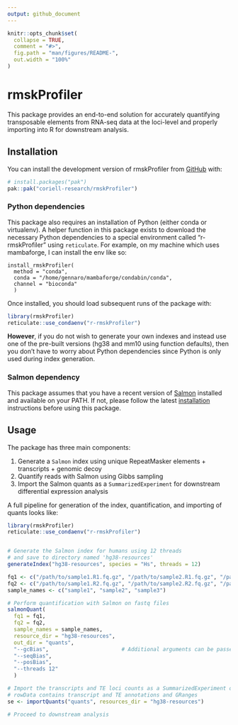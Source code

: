 ```yaml
---
output: github_document
---
```


<!-- README.md is generated from README.Rmd. Please edit that file -->

```r
knitr::opts_chunk$set(
  collapse = TRUE,
  comment = "#>",
  fig.path = "man/figures/README-",
  out.width = "100%"
)
```

# rmskProfiler

<!-- badges: start -->
<!-- badges: end -->

This package provides an end-to-end solution for accurately quantifying 
transposable elements from RNA-seq data at the loci-level and properly importing 
into R for downstream analysis. 

## Installation

You can install the development version of rmskProfiler from [GitHub](https://github.com/) with:

``` r
# install.packages("pak")
pak::pak("coriell-research/rmskProfiler")
```

### Python dependencies

This package also requires an installation of Python (either conda or 
virtualenv). A helper function in this package exists to download the necessary 
Python dependencies to a special environment called "r-rmskProfiler" using 
`reticulate`. For example, on my machine which uses mambaforge, I can install 
the env like so:

```
install_rmskProfiler(
  method = "conda",
  conda = "/home/gennaro/mambaforge/condabin/conda",
  channel = "bioconda"
  )
```

Once installed, you should load subsequent runs of the package with:

```r
library(rmskProfiler)
reticulate::use_condaenv("r-rmskProfiler")
```

**However**, if you do not wish to generate your own indexes and instead use one 
of the pre-built versions (hg38 and mm10 using function defaults), then you 
don't have to worry about Python dependencies since Python is only used during 
index generation.

### Salmon dependency

This package assumes that you have a recent version of [Salmon](https://salmon.readthedocs.io/en/latest/salmon.html) installed and 
available on your PATH. If not, please follow the latest [installation](https://salmon.readthedocs.io/en/latest/building.html#binary-releases) 
instructions before using this package.

## Usage

The package has three main components:

1. Generate a `Salmon` index using unique RepeatMasker elements + transcripts + genomic decoy
2. Quantify reads with Salmon using Gibbs sampling
3. Import the Salmon quants as a `SummarizedExperiment` for downstream differential expression analysis

A full pipeline for generation of the index, quantification, and importing of 
quants looks like:

```r
library(rmskProfiler)
reticulate::use_condaenv("r-rmskProfiler")


# Generate the Salmon index for humans using 12 threads 
# and save to directory named 'hg38-resources'
generateIndex("hg38-resources", species = "Hs", threads = 12)

fq1 <- c("/path/to/sample1.R1.fq.gz", "/path/to/sample2.R1.fq.gz", "/path/to/sample3.R1.fq.gz")
fq2 <- c("/path/to/sample1.R2.fq.gz", "/path/to/sample2.R2.fq.gz", "/path/to/sample3.R2.fq.gz")
sample_names <- c("sample1", "sample2", "sample3")

# Perform quantification with Salmon on fastq files
salmonQuant(
  fq1 = fq1, 
  fq2 = fq2, 
  sample_names = sample_names, 
  resource_dir = "hg38-resources", 
  out_dir = "quants", 
  "--gcBias",                       # Additional arguments can be passed as character strings
  "--seqBias",
  "--posBias",
  "--threads 12"
  )

# Import the transcripts and TE loci counts as a SummarizedExperiment object
# rowData contains transcript and TE annotations and GRanges
se <- importQuants("quants", resources_dir = "hg38-resources")

# Proceed to downstream analysis
```
